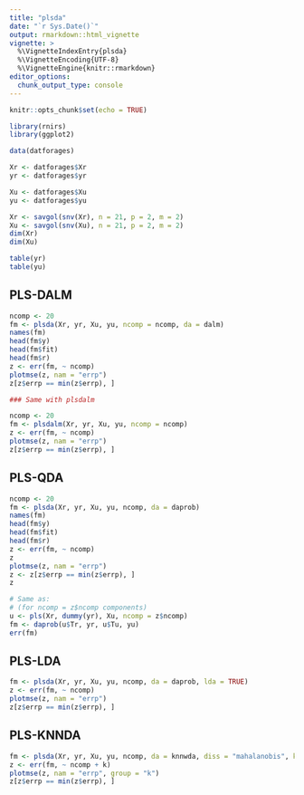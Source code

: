 ```yaml
---
title: "plsda"
date: "`r Sys.Date()`"
output: rmarkdown::html_vignette
vignette: >
  %\VignetteIndexEntry{plsda}
  %\VignetteEncoding{UTF-8}
  %\VignetteEngine{knitr::rmarkdown}
editor_options: 
  chunk_output_type: console
---
```


```r

knitr::opts_chunk$set(echo = TRUE) 

```

```r

library(rnirs)             
library(ggplot2)

```

```r

data(datforages)

Xr <- datforages$Xr
yr <- datforages$yr

Xu <- datforages$Xu
yu <- datforages$yu

Xr <- savgol(snv(Xr), n = 21, p = 2, m = 2)
Xu <- savgol(snv(Xu), n = 21, p = 2, m = 2)
dim(Xr)
dim(Xu)

table(yr)
table(yu)

```

## PLS-DALM

```r

ncomp <- 20
fm <- plsda(Xr, yr, Xu, yu, ncomp = ncomp, da = dalm)
names(fm)
head(fm$y)
head(fm$fit)
head(fm$r)
z <- err(fm, ~ ncomp)
plotmse(z, nam = "errp")
z[z$errp == min(z$errp), ]

### Same with plsdalm

ncomp <- 20
fm <- plsdalm(Xr, yr, Xu, yu, ncomp = ncomp)
z <- err(fm, ~ ncomp)
plotmse(z, nam = "errp")
z[z$errp == min(z$errp), ]

```

## PLS-QDA

```r

ncomp <- 20
fm <- plsda(Xr, yr, Xu, yu, ncomp, da = daprob)
names(fm)
head(fm$y)
head(fm$fit)
head(fm$r)
z <- err(fm, ~ ncomp)
z
plotmse(z, nam = "errp")
z <- z[z$errp == min(z$errp), ]
z

# Same as:
# (for ncomp = z$ncomp components)
u <- pls(Xr, dummy(yr), Xu, ncomp = z$ncomp)
fm <- daprob(u$Tr, yr, u$Tu, yu)
err(fm)

```

## PLS-LDA

```r

fm <- plsda(Xr, yr, Xu, yu, ncomp, da = daprob, lda = TRUE)
z <- err(fm, ~ ncomp)
plotmse(z, nam = "errp")
z[z$errp == min(z$errp), ]

```

## PLS-KNNDA

```r

fm <- plsda(Xr, yr, Xu, yu, ncomp, da = knnwda, diss = "mahalanobis", k = 3)
z <- err(fm, ~ ncomp + k)
plotmse(z, nam = "errp", group = "k")
z[z$errp == min(z$errp), ]

```




